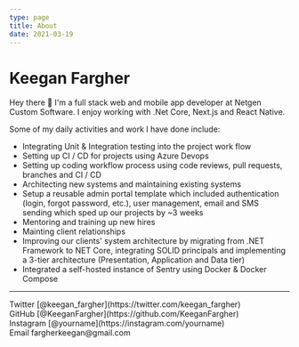 ```yaml
---
type: page
title: About
date: 2021-03-19
---
```


# Keegan Fargher

Hey there 👋 I'm a full stack web and mobile app developer at Netgen Custom Software. I enjoy working with .Net Core, Next.js and React Native.

Some of my daily activities and work I have done include:

- Integrating Unit & Integration testing into the project work flow
- Setting up CI / CD for projects using Azure Devops
- Setting up coding workflow process using code reviews, pull requests,
  branches and CI / CD
- Architecting new systems and maintaining existing systems
- Setup a reusable admin portal template which included authentication
  (login, forgot password, etc.), user management, email and SMS sending
  which sped up our projects by ~3 weeks
- Mentoring and training up new hires
- Mainting client relationships
- Improving our clients' system architecture by migrating from .NET
  Framework to NET Core, integrating SOLID principals and implementing a
  3-tier architecture (Presentation, Application and Data tier)
- Integrated a self-hosted instance of Sentry using Docker & Docker Compose

---

<div>
  Twitter [@keegan_fargher](https://twitter.com/keegan_fargher)
  <br />
  GitHub [@KeeganFargher](https://github.com/KeeganFargher)
  <br />
  Instagram [@yourname](https://instagram.com/yourname)
  <br />
  Email fargherkeegan@gmail.com
</div>
